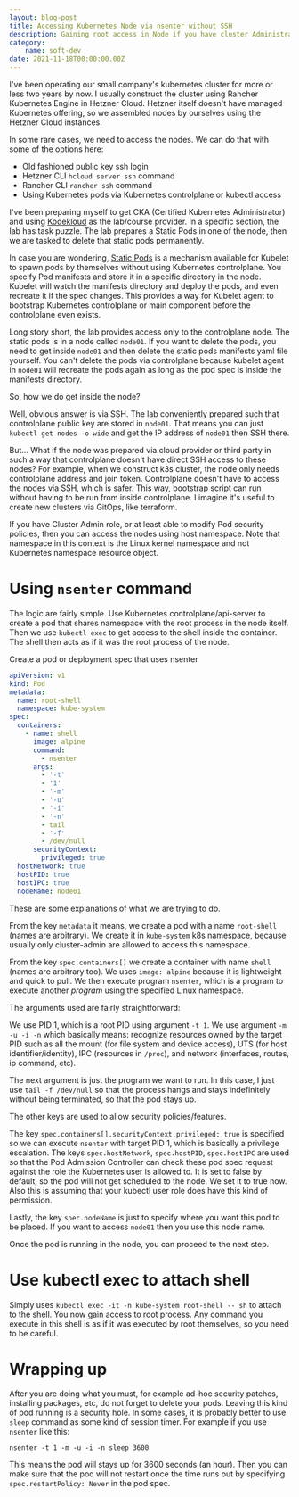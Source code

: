```yaml
---
layout: blog-post
title: Accessing Kubernetes Node via nsenter without SSH
description: Gaining root access in Node if you have cluster Administrator role
category:
    name: soft-dev
date: 2021-11-18T00:00:00.00Z
---
```


I've been operating our small company's kubernetes cluster for more or less two years by now. I usually construct the
cluster using Rancher Kubernetes Engine in Hetzner Cloud. Hetzner itself doesn't have managed Kubernetes offering, so
we assembled nodes by ourselves using the Hetzner Cloud instances.

In some rare cases, we need to access the nodes. We can do that with some of the options here:
- Old fashioned public key ssh login
- Hetzner CLI `hcloud server ssh` command
- Rancher CLI `rancher ssh` command
- Using Kubernetes pods via Kubernetes controlplane or kubectl access

I've been preparing myself to get CKA (Certified Kubernetes Administrator) and using [Kodekloud](https://kodekloud.com/) as
the lab/course provider. In a specific section, the lab has task puzzle. The lab prepares a Static Pods in one of the node,
then we are tasked to delete that static pods permanently.

In case you are wondering, [Static Pods](https://kubernetes.io/docs/tasks/configure-pod-container/static-pod/) is a mechanism
available for Kubelet to spawn pods by themselves without using Kubernetes controlplane. You specify Pod manifests and
store it in a specific directory in the node. Kubelet will watch the manifests directory and deploy the pods, and even
recreate it if the spec changes. This provides a way for Kubelet agent to bootstrap Kubernetes controlplane or main
component before the controlplane even exists.

Long story short, the lab provides access only to the controlplane node. The static pods is in a node called `node01`.
If you want to delete the pods, you need to get inside `node01` and then delete the static pods manifests yaml file yourself.
You can't delete the pods via controlplane because kubelet agent in `node01` will recreate the pods again as long as the
pod spec is inside the manifests directory.

So, how we do get inside the node?

Well, obvious answer is via SSH. The lab conveniently prepared such that controlplane public key are stored in `node01`.
That means you can just `kubectl get nodes -o wide` and get the IP address of `node01` then SSH there.

But... What if the node was prepared via cloud provider or third party in such a way that controlplane doesn't have direct
SSH access to these nodes? For example, when we construct k3s cluster, the node only needs controlplane address and join
token. Controlplane doesn't have to access the nodes via SSH, which is safer. This way, bootstrap script can run without
having to be run from inside controlplane. I imagine it's useful to create new clusters via GitOps, like terraform.

If you have Cluster Admin role, or at least able to modify Pod security policies, then you can access the nodes using
host namespace. Note that namespace in this context is the Linux kernel namespace and not Kubernetes namespace resource object.

# Using `nsenter` command

The logic are fairly simple. Use Kubernetes controlplane/api-server to create a pod that shares namespace with the root
process in the node itself. Then we use `kubectl exec` to get access to the shell inside the container. The shell then
acts as if it was the root process of the node.

Create a pod or deployment spec that uses nsenter

```yaml
apiVersion: v1
kind: Pod
metadata:
  name: root-shell
  namespace: kube-system
spec:
  containers:
    - name: shell
      image: alpine
      command:
        - nsenter
      args:
        - '-t'
        - '1'
        - '-m'
        - '-u'
        - '-i'
        - '-n'
        - tail
        - '-f'
        - /dev/null
      securityContext:
        privileged: true
  hostNetwork: true
  hostPID: true
  hostIPC: true
  nodeName: node01
```

These are some explanations of what we are trying to do.

From the key `metadata` it means, we create a pod with a name `root-shell` (names are arbitrary). We create it in `kube-system`
k8s namespace, because usually only cluster-admin are allowed to access this namespace.

From the key `spec.containers[]` we create a container with name `shell` (names are arbitrary too). We uses `image: alpine`
because it is lightweight and quick to pull. We then execute program `nsenter`, which is a program to execute another *program*
using the specified Linux namespace.

The arguments used are fairly straightforward:

We use PID 1, which is a root PID using argument `-t 1`.
We use argument `-m -u -i -n` which basically means: recognize resources owned by the target PID such as all the mount
(for file system and device access), UTS (for host identifier/identity), IPC (resources in `/proc`),
and network (interfaces, routes, ip command, etc).

The next argument is just the program we want to run. In this case, I just use `tail -f /dev/null` so that the process
hangs and stays indefinitely without being terminated, so that the pod stays up.

The other keys are used to allow security policies/features.

The key `spec.containers[].securityContext.privileged: true` is specified so we can execute `nsenter` with target PID 1,
which is basically a privilege escalation.
The keys `spec.hostNetwork`, `spec.hostPID`, `spec.hostIPC` are used so that the Pod Admission Controller can check these
pod spec request against the role the Kubernetes user is allowed to. It is set to false by default, so the pod will not
get scheduled to the node. We set it to true now. Also this is assuming that your kubectl user role does have this
kind of permission.

Lastly, the key `spec.nodeName` is just to specify where you want this pod to be placed. If you want to access `node01`
then you use this node name.

Once the pod is running in the node, you can proceed to the next step.

# Use kubectl exec to attach shell

Simply uses `kubectl exec -it -n kube-system root-shell -- sh` to attach to the shell. You now gain access to root process.
Any command you execute in this shell is as if it was executed by root themselves, so you need to be careful.

# Wrapping up

After you are doing what you must, for example ad-hoc security patches, installing packages, etc, do not forget to delete
your pods. Leaving this kind of pod running is a security hole. In some cases, it is probably better to use `sleep` command
as some kind of session timer. For example if you use `nsenter` like this:

`nsenter -t 1 -m -u -i -n sleep 3600`

This means the pod will stays up for 3600 seconds (an hour). Then you can make sure that the pod will not restart once
the time runs out by specifying `spec.restartPolicy: Never` in the pod spec.